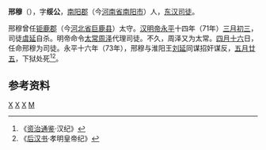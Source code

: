 '''邢穆'''（{{bd|？||73年||}}），字'''绥公'''，[[南阳郡|南阳郡]]（今[[河南省|河南省]][[南阳市|南阳市]]）人，[[东汉|东汉]][[司徒|司徒]]。

邢穆曾任[[钜鹿郡|钜鹿郡]]（今[[河北省|河北省]][[巨鹿县|巨鹿县]]）太守。[[汉明帝|汉明帝]][[永平|永平]]十四年（71年）[[三月初三|三月初三]]，司徒[[虞延|虞延]]自杀。明帝命令[[太常|太常]][[周泽|周泽]]代理司徒。不久，周泽又为太常。[[四月十六|四月十六]]日，任命邢穆为司徒。永平十六年（73年），邢穆与淮阳王[[刘延|刘延]]同谋招奸谋反，[[五月廿五|五月廿五]]，下狱处死<ref>《[[资治通鉴|资治通鉴]]·汉纪》</ref><ref>《[[后汉书|后汉书]]·孝明皇帝纪》</ref>。
          
== 参考资料 ==
{{reflist}}
{{東漢大司徒司徒}}
[[Category:东汉太守|X]]
[[Category:东汉被处决者|X]]
[[Category:南阳人|X]]
[[Category:邢姓|M]]